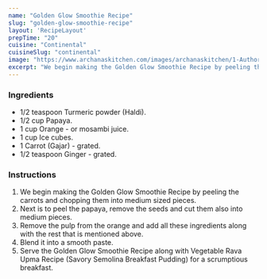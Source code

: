 ---
name: "Golden Glow Smoothie Recipe"
slug: "golden-glow-smoothie-recipe"
layout: 'RecipeLayout'
prepTime: "20"
cuisine: "Continental"
cuisineSlug: "continental"
image: "https://www.archanaskitchen.com/images/archanaskitchen/1-Author/sibyl_sunitha/Golden_Glow_Smoothie_Recipe_.jpg"
excerpt: "We begin making the Golden Glow Smoothie Recipe by peeling the carrots and chopping them into medium sized pieces"
---

### Ingredients

- 1/2 teaspoon Turmeric powder (Haldi).
- 1/2 cup Papaya.
- 1 cup Orange - or mosambi juice.
- 1 cup Ice cubes.
- 1 Carrot (Gajar) - grated.
- 1/2 teaspoon Ginger - grated.

### Instructions

1. We begin making the Golden Glow Smoothie Recipe by peeling the carrots and chopping them into medium sized pieces.
1. Next is to peel the papaya, remove the seeds and cut them also into medium pieces.
1. Remove the pulp from the orange and add all these ingredients along with the rest that is mentioned above.
1. Blend it into a smooth paste.
1. Serve the Golden Glow Smoothie Recipe along with Vegetable Rava Upma Recipe (Savory Semolina Breakfast Pudding) for a scrumptious breakfast.
